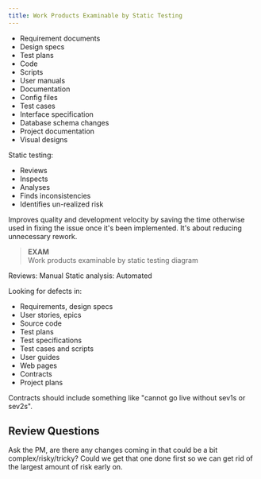 ```yaml
---
title: Work Products Examinable by Static Testing
---
```



- Requirement documents
- Design specs
- Test plans
- Code
- Scripts
- User manuals
- Documentation
- Config files
- Test cases
- Interface specification
- Database schema changes
- Project documentation
- Visual designs

Static testing:
- Reviews
- Inspects
- Analyses
- Finds inconsistencies
- Identifies un-realized risk

Improves quality and development velocity by saving the time otherwise used in fixing the issue once it's been implemented. It's about reducing unnecessary rework.

> **EXAM**  
Work products examinable by static testing diagram

Reviews: Manual
Static analysis: Automated

Looking for defects in:
- Requirements, design specs
- User stories, epics
- Source code
- Test plans
- Test specifications
- Test cases and scripts
- User guides
- Web pages
- Contracts
- Project plans

Contracts should include something like "cannot go live without sev1s or sev2s".

## Review Questions

<FAQList title="FAQs">
  <FAQ title="How could a project plan influence your test strategy?">
    Ask the PM, are there any changes coming in that could be a bit complex/risky/tricky? Could we get that one done first so we can get rid of the largest amount of risk early on.
  </FAQ>
</FAQList>